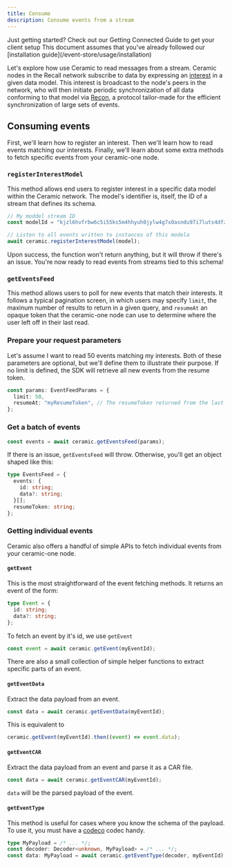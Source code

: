 ```yaml
---
title: Consume
description: Consume events from a stream
---
```


<Callout>
  Just getting started? Check out our Getting Connected Guide to get your client setup This document
  assumes that you've already followed our [installation guide](/event-store/usage/installation)
</Callout>

Let's explore how use Ceramic to read messages from a stream. Ceramic nodes in the Recall network
subscribe to data by expressing an [interest](/event-store/concepts#interests) in a given data
model. This interest is broadcast to the node's peers in the network, who will then initiate
periodic synchronization of all data conforming to that model via [Recon](#), a protocol tailor-made
for the efficient synchronization of large sets of events.

## Consuming events

First, we'll learn how to register an interest. Then we'll learn how to read events matching our
interests. Finally, we'll learn about some extra methods to fetch specific events from your
ceramic-one node.

### `registerInterestModel`

This method allows end users to register interest in a specific data model within the Ceramic
network. The model's identifier is, itself, the ID of a stream that defines its schema.

```typescript
// My moddel stream ID
const modelId = "kjzl6hvfrbw6c5i55ks5m4hhyuh0jylw4g7x0asndu97i7luts4dfzvm35oev65";

// Listen to all events written to instances of this modela
await ceramic.registerInterestModel(model);
```

Upon success, the function won't return anything, but it will throw if there's an issue. You're now
ready to read events from streams tied to this schema!

### `getEventsFeed`

This method allows users to poll for new events that match their interests. It follows a typical
pagination screen, in which users may specify `limit`, the maxinum number of results to return in a
given query, and `resumeAt` an opaque token that the ceramic-one node can use to determine where the
user left off in their last read.

<Steps>

<Step>

### Prepare your request parameters

Let's assume I want to read 50 events matching my interests. Both of these parameters are optional,
but we'll define them to illustrate their purpose. If no limit is defined, the SDK will retrieve all
new events from the resume token.

```typescript
const params: EventFeedParams = {
  limit: 50,
  resumeAt: "myResumeToken", // The resumeToken returned from the last call to `getEventsFeed`
};
```

</Step>

<Step>

### Get a batch of events

```typescript
const events = await ceramic.getEventsFeed(params);
```

If there is an issue, `getEventsFeed` will throw. Otherwise, you'll get an object shaped like this:

```typescript
type EventsFeed = {
  events: {
    id: string;
    data?: string;
  }[];
  resumeToken: string;
};
```

</Step>

</Steps>

### Getting individual events

Ceramic also offers a handful of simple APIs to fetch individual events from your ceramic-one node.

#### `getEvent`

This is the most straightforward of the event fetching methods. It returns an event of the form:

```typescript
type Event = {
  id: string;
  data?: string;
};
```

To fetch an event by it's id, we use `getEvent`

```typescript
const event = await ceramic.getEvent(myEventId);
```

There are also a small collection of simple helper functions to extract specific parts of an event.

#### `getEventData`

Extract the data payload from an event.

```typescript
const data = await ceramic.getEventData(myEventId);
```

This is equivalent to

```typescript
ceramic.getEvent(myEventId).then((event) => event.data);
```

#### `getEventCAR`

Extract the data payload from an event and parse it as a CAR file.

```typescript
const data = await ceramic.getEventCAR(myEventId);
```

`data` will be the parsed payload of the event.

#### `getEventType`

This method is useful for cases where you know the schema of the payload. To use it, you must have a
[codeco](https://github.com/ceramicnetwork/codeco) codec handy.

```typescript
type MyPayload = /* ... */;
const decoder: Decoder<unknown, MyPayload> = /* ... */;
const data: MyPayload = await ceramic.getEventType(decoder, myEventId);
```
